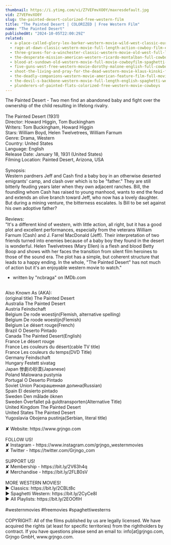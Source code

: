 ```yaml
---
thumbnail: https://i.ytimg.com/vi/Z7VEFmvXO0Y/maxresdefault.jpg
vid: Z7VEFmvXO0Y
slug: the-painted-desert-colorized-free-western-film
title: "The Painted Desert | COLORIZED | Free Western Film"
name: "The Painted Desert"
publishedAt: "2024-10-05T22:00:29Z"
related:
  - a-place-called-glory-lex-barker-western-movie-wild-west-classic-european-feature-film
  - rage-at-dawn-classic-western-movie-full-length-action-cowboy-film-english-drama
  - three-graves-for-a-winchester-classic-western-movie-old-west-full-length-english
  - the-desperate-mission-american-western-ricardo-montalban-full-cowboy-movie
  - blood-at-sundown-old-western-movie-full-movie-cowboyfilm-spaghetti-western-english
  - five-guns-west-free-western-movie-dorothy-malone-english-full-cowboy-film-full-movie
  - shoot-the-living-and-pray-for-the-dead-western-movie-klaus-kinski-full-movie
  - the-deadly-companions-western-movie-american-feature-film-full-movie-english-free-films
  - the-devil-s-backbone-western-movie-full-length-english-spaghetti-western-cowboyfilm-watchfree
  - plunderers-of-painted-flats-colorized-free-western-movie-cowboys
---
```


The Painted Desert - Two men find an abandoned baby and fight over the ownership of the child resulting in lifelong rivalry.<br />
<br />
The Painted Desert (1931)<br />
Director: Howard Higgin, Tom Buckingham<br />
Writers: Tom Buckingham, Howard Higgin<br />
Stars: William Boyd, Helen Twelvetrees, William Farnum<br />
Genre: Drama, Western<br />
Country: United States<br />
Language: English<br />
Release Date: January 18, 1931 (United States)<br />
Filming Location: Painted Desert, Arizona, USA<br />
<br />
Synopsis:<br />
Western pardners Jeff and Cash find a baby boy in an otherwise deserted emigrants' camp, and clash over which is to be "father." They are still bitterly feuding years later when they own adjacent ranches. Bill, the foundling whom Cash has raised to young manhood, wants to end the feud and extends an olive branch toward Jeff, who now has a lovely daughter. But during a mining venture, the bitterness escalates. Is Bill to be set against his own adoptive father?<br />
<br />
Reviews:<br />
"It's a different kind of western, with little action, all right, but it has a good plot and excellent performances, especially from the veterans William Farnum (Cash) and J. Farrel MacDonald (Jeff). Their interpretation of two friends turned into enemies because of a baby boy they found in the desert is wonderful. Helen Twelvetrees (Mary Ellen) is a flesh and blood Betty Boop and shows with her faces the transition from silent film heroines to those of the sound era. The plot has a simple, but coherent structure that leads to a happy ending. In the whole, "The Painted Desert" has not much of action but it's an enjoyable western movie to watch."<br />
- written by "ncbraga" on IMDb.com<br />
<br />
Also Known As (AKA):<br />
(original title) The Painted Desert<br />
Australia The Painted Desert<br />
Austria Feindschaft<br />
Belgium De rode woestijn(Flemish, alternative spelling)<br />
Belgium De roode woestijn(Flemish)<br />
Belgium Le désert rouge(French)<br />
Brazil O Deserto Pintado<br />
Canada The Painted Desert(English)<br />
France Le désert rouge<br />
France Les couleurs du désert(cable TV title)<br />
France Les couleurs du temps(DVD Title)<br />
Germany Feindschaft<br />
Hungary Festett sivatag<br />
Japan 惨劇の砂漠(Japanese)<br />
Poland Malowana pustynia<br />
Portugal O Deserto Pintado<br />
Soviet Union Раскрашенная долина(Russian)<br />
Spain El desierto pintado<br />
Sweden Den målade öknen<br />
Sweden Överfallet på guldtransporten(Alternative Title)<br />
United Kingdom The Painted Desert<br />
United States The Painted Desert<br />
Yugoslavia Obojena pustinja(Serbian, literal title)<br />
<br />
✘ Website: https://www.grjngo.com<br />
<br />
FOLLOW US!<br />
✘ Instagram - https://www.instagram.com/grjngo_westernmovies<br />
✘ Twitter - https://twitter.com/Grjngo_com<br />
<br />
SUPPORT US!<br />
✘ Membership - https://bit.ly/2V63h4q<br />
✘ Merchandise - https://bit.ly/2FLB0sV<br />
<br />
MORE WESTERN MOVIES! <br />
► Classics: https://bit.ly/2CBLt8c <br />
► Spaghetti Western: https://bit.ly/2CyCe8I <br />
► All Playlists: https://bit.ly/2EOOfIH <br />
<br />
#westernmovies #freemovies #spaghettiwesterns<br />
<br />
COPYRIGHT: All of the films published by us are legally licensed. We have acquired the rights (at least for specific territories) from the rightholders by contract. If you have questions please send an email to: info[at]grjngo.com, Grjngo GmbH, www.grjngo.com.